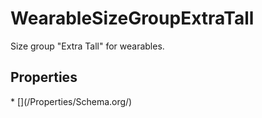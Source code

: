# WearableSizeGroupExtraTall

Size group "Extra Tall" for wearables.

## Properties

<Grid>
* [](/Properties/Schema.org/)

</Grid>

